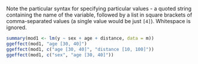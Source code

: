 Note the particular syntax for specifying particular values - a quoted string
containing the name of the variable, followed by a list in square brackets of
comma-separated values (a single value would be just `[4]`). Whitespace is
ignored.

```r
summary(mod1 <- lm(y ~ sex + age + distance, data = m))
ggeffect(mod1, "age [30, 40]")
ggeffect(mod1, c("age [30, 40]", "distance [10, 100]"))
ggeffect(mod1, c("sex", "age [30, 40]"))
```
